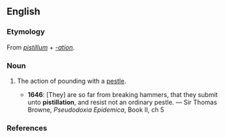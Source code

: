 ==English==

===Etymology===
From {{etyl|la|en}} ''[[pistillum]]'' + ''[[-ation]]''.

===Noun===
{{en-noun|-}}

# {{context|obsolete}} The action of pounding with a [[pestle]].
#* '''1646''': [They] are so far from breaking hammers, that they submit unto '''pistillation''', and resist not an ordinary pestle. — Sir Thomas Browne, ''Pseudodoxia Epidemica'', Book II, ch 5

===References===
{{cite-book|year=1780|author=Thomas Sheridan
|title=A General Dictionary of the English Language
|link=http://books.google.com/books?id=mCY-AAAAcAAJ&pg=PT717
|chapter=
|isbn=
|publisher=Dodsley
|location=
|editor=
|volume=
|page=PT717
|passage='''PISTILLATION''', pis-til-la'-fhun. s. The act of pounding in a mortar. }}